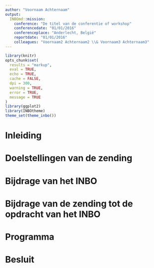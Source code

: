 ```yaml
---
author: "Voornaam Achternaam"
output: 
  INBOmd::mission:
    conference: "De titel van de conferentie of workshop"
    conferencedate: "01/01/2016"
    conferenceplace: "Anderlecht, België"
    reportdate: "01/01/2016"
    colleagues: "Voornaam2 Achternaam2 \\& Voornaam3 Achternaam3"
---
```

```r
library(knitr)
opts_chunk$set(
  results = "markup",
  eval = TRUE,
  echo = TRUE,
  cache = FALSE,
  dpi = 300,
  warning = TRUE,
  error = TRUE,
  message = TRUE
)
library(ggplot2)
library(INBOtheme)
theme_set(theme_inbo())
```

# Inleiding

# Doelstellingen van de zending

# Bijdrage van het INBO

# Bijdrage van de zending tot de opdracht van het INBO

# Programma

# Besluit
